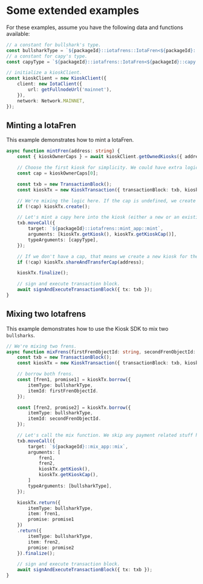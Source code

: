 
# Some extended examples

For these examples, assume you have the following data and functions available:

<AlphaNet />

```typescript
// a constant for bullshark's type.
const bullsharkType = `${packageId}::iotafrens::IotaFren<${packageId}::bullshark::Bullshark>`;
// a constant for capy's type.
const capyType = `${packageId}::iotafrens::IotaFren<${packageId}::capy::Capy>`;

// initialize a kioskClient.
const kioskClient = new KioskClient({
    client: new IotaClient({
        url: getFullnodeUrl('mainnet'),
    }),
    network: Network.MAINNET,
});
```

## Minting a IotaFren

This example demonstrates how to mint a IotaFren.

```typescript
async function mintFren(address: string) {
    const { kioskOwnerCaps } = await kioskClient.getOwnedKiosks({ address });

    // Choose the first kiosk for simplicity. We could have extra logic here (e.g. let the user choose, pick a personal one, etc).
    const cap = kioskOwnerCaps[0];

    const txb = new TransactionBlock();
    const kioskTx = new KioskTransaction({ transactionBlock: txb, kioskClient, cap });

    // We're mixing the logic here. If the cap is undefined, we create a new kiosk.
    if (!cap) kioskTx.create();

    // Let's mint a capy here into the kiosk (either a new or an existing one).
    txb.moveCall({
        target: `${packageId}::iotafrens::mint_app::mint`,
        arguments: [kioskTx.getKiosk(), kioskTx.getKioskCap()],
        typeArguments: [capyType],
    });

    // If we don't have a cap, that means we create a new kiosk for the user in this flow.
    if (!cap) kioskTx.shareAndTransferCap(address);

    kioskTx.finalize();

    // sign and execute transaction block.
    await signAndExecuteTransactionBlock({ tx: txb });
}
```

## Mixing two Iotafrens

This example demonstrates how to use the Kiosk SDK to mix two `bullsharks`.

```typescript
// We're mixing two frens.
async function mixFrens(firstFrenObjectId: string, secondFrenObjectId: string, cap: KioskOwnerCap) {
    const txb = new TransactionBlock();
    const kioskTx = new KioskTransaction({ transactionBlock: txb, kioskClient, cap });

    // borrow both frens.
    const [fren1, promise1] = kioskTx.borrow({
        itemType: bullsharkType,
        itemId: firstFrenObjectId.
    });

    const [fren2, promise2] = kioskTx.borrow({
        itemType: bullsharkType,
        itemId: secondFrenObjectId.
    });

    // Let's call the mix function. We skip any payment related stuff here.
    txb.moveCall({
        target: `${packageId}::mix_app::mix`,
        arguments: [
            fren1,
            fren2,
            kioskTx.getKiosk(),
            kioskTx.getKioskCap(),
        ]
        typeArguments: [bullsharkType],
    });

    kioskTx.return({
        itemType: bullsharkType,
        item: fren1,
        promise: promise1
    })
    .return({
        itemType: bullsharkType,
        item: fren2,
        promise: promise2
    }).finalize();

    // sign and execute transaction block.
    await signAndExecuteTransactionBlock({ tx: txb });
}
```
